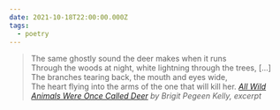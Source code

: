 ```yaml
---
date: 2021-10-18T22:00:00.000Z
tags:
  - poetry
---
```

> The same ghostly sound the deer makes when it runs<br/>
> Through the woods at night, white lightning through the trees, [...]<br/>
> The branches tearing back, the mouth and eyes wide,<br/>
> The heart flying into the arms of the one that will kill her.
> <cite><i>[All Wild Animals Were Once Called Deer](https://poems.com/poem/all-wild-animals-were-once-called-deer/)</i> by Brigit Pegeen Kelly, excerpt</cite>
